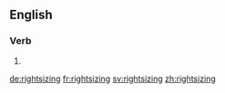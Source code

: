 ==English==

===Verb===
{{head|en|present participle}}

# {{present participle of|rightsize|lang=en}}

[[de:rightsizing]]
[[fr:rightsizing]]
[[sv:rightsizing]]
[[zh:rightsizing]]